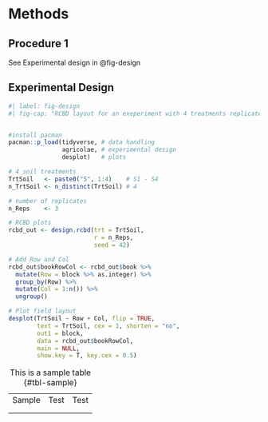 # Methods

## Procedure 1

See Experimental design in @fig-design

## Experimental Design

```r
#| label: fig-design
#| fig-cap: "RCBD layout for an exeperiment with 4 treatments replicated 3 times"


#install pacman
pacman::p_load(tidyverse, # data handling
               agricolae, # experimental design
               desplot)   # plots

# 4 soil treatments
TrtSoil   <- paste0("S", 1:4)    # S1 - S4
n_TrtSoil <- n_distinct(TrtSoil) # 4

# number of replicates
n_Reps    <- 3

# RCBD plots
rcbd_out <- design.rcbd(trt = TrtSoil,
                        r = n_Reps,
                        seed = 42)

# Add Row and Col 
rcbd_out$bookRowCol <- rcbd_out$book %>% 
  mutate(Row = block %>% as.integer) %>% 
  group_by(Row) %>% 
  mutate(Col = 1:n()) %>% 
  ungroup()

# Plot field layout
desplot(TrtSoil ~ Row + Col, flip = TRUE,
        text = TrtSoil, cex = 1, shorten = "no",
        out1 = block,
        data = rcbd_out$bookRowCol,
        main = NULL, 
        show.key = T, key.cex = 0.5)
```

|        |      |      |
|--------|------|------|
| Sample | Test | Test |
|        |      |      |
|        |      |      |

: This is a sample table {#tbl-sample}
